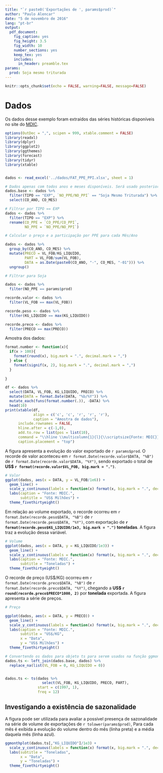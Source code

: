 ```yaml
---
title: "`r paste0('Exportações de ', params$prod)`"
author: "Paulo Alencar"
date: "5 de novembro de 2016"
lang: "pt-br"
output:
  pdf_document:
    fig_caption: yes
    fig_height: 3.5
    fig_width: 10
    number_sections: yes
    keep_tex: yes
    includes:
      in_header: preamble.tex
params:
  prod: Soja mesmo triturada
---
```


```r
knitr::opts_chunk$set(echo = FALSE, warning=FALSE, message=FALSE)
```

# Dados

Os dados desse exemplo foram extraídos das séries históricas disponíveis no site do [MDIC](www.mdic.gov.br).
```r
options(OutDec = ",", scipen = 999, xtable.comment = FALSE)
library(readxl)
library(dplyr)
library(ggplot2)
library(ggthemes)
library(forecast)
library(tidyr)
library(xtable)


dados <- read_excel('../dados/FAT_PPE_PPI.xlsx', sheet = 1)

# Dados apenas com todos anos e meses disponíveis. Será usado posteriormente.
dados.base <- dados %>%
  filter(TIPO == "EXP", `NO_PPE/NO_PPI` == "Soja Mesmo Triturada") %>%
  select(CO_ANO, CO_MES)

# Filtrar por TIPO == EXP
dados <- dados %>%
  filter(TIPO == "EXP") %>%
  rename(CO_PPE = `CO_PPE/CO_PPI`,
         NO_PPE = `NO_PPE/NO_PPI`)

# Calcular o preço e a participação por PPE para cada Mês/Ano

dados <- dados %>%
  group_by(CO_ANO, CO_MES) %>%
  mutate(PRECO = VL_FOB/KG_LIQUIDO,
         PART = VL_FOB/sum(VL_FOB),
         DATA = as.Date(paste0(CO_ANO, "-", CO_MES, "-01"))) %>%
  ungroup()

# Filtrar para Soja

dados <- dados %>%
  filter(NO_PPE == params$prod)

recorde.valor <- dados %>% 
  filter(VL_FOB == max(VL_FOB))

recorde.peso <- dados %>% 
  filter(KG_LIQUIDO == max(KG_LIQUIDO))

recorde.preco <- dados %>% 
  filter(PRECO == max(PRECO))
```

Amostra dos dados:
```r
format.number <- function(x){
  if(x > 100){
    format(round(x), big.mark = ".", decimal.mark = ",")
  } else {
    format(signif(x, 2), big.mark = ".", decimal.mark = ",")
  }
  
}

df <- dados %>%
  select(DATA, VL_FOB, KG_LIQUIDO, PRECO) %>%
  mutate(DATA = format.Date(DATA, "%b/%Y")) %>%
  mutate_each(funs(format.number(.)), -DATA) %>%
  head(10)
print(xtable(df, 
             align = c('c', 'c', 'r', 'r', 'r'),
             caption = "Amostra de dados"),
      include.rownames = FALSE,
      hline.after = c(-1,0),
      add.to.row = list(pos = list(10), 
      command = "\\hline \\multicolumn{1}{l}{\\scriptsize{Fonte: MDIC}} \\\\"),
      caption.placement = "top")
```

A figura \ref{fig:fig1} apresenta a evolução do valor exportado de `r params$prod`. O recorde de valor aconteceu em `r format.Date(recorde.valor$DATA, "%B")` de `r format.Date(recorde.valor$DATA, "%Y")`, sendo exportado o total de **US$ `r format(recorde.valor$VL_FOB, big.mark = ".")`**. 


```r
# Valor
ggplot(dados, aes(x = DATA, y = VL_FOB/1e6)) +
  geom_line() +
  scale_y_continuous(labels = function(x) format(x, big.mark = ".", decimal.mark = ",")) +
  labs(caption = "Fonte: MDIC.",
       subtitle = "US$ Milhões") +
  theme_fivethirtyeight()
```

Em relação ao volume exportado, o recorde ocorreu em `r format.Date(recorde.peso$DATA, "%B")` de `r format.Date(recorde.peso$DATA, "%Y")`, com exportação de **`r format(recorde.peso$KG_LIQUIDO/1e3, big.mark = ".")` toneladas**. A figura \ref{fig:fig2} traz a evolução dessa variável.

```r
# Volume
ggplot(dados, aes(x = DATA, y = KG_LIQUIDO/1e3)) +
  geom_line() +
  scale_y_continuous(labels = function(x) format(x, big.mark = ".", decimal.mark = ",")) +
  labs(caption = "Fonte: MDIC.",
       subtitle = "Toneladas") +
  theme_fivethirtyeight()
```

O recorde de preço (US\$/KG) ocorreu em  `r format.Date(recorde.preco$DATA, "%B")` de `r format.Date(recorde.preco$DATA, "%Y")`, chegando a **US$ `r round(recorde.preco$PRECO*1000, 2)`** por **tonelada** exportada. A figura \ref{fig:fig3} apresenta a série de preços.

```r
# Preço

ggplot(dados, aes(x = DATA, y = PRECO)) +
  geom_line() +
  scale_y_continuous(labels = function(x) format(x, big.mark = ".", decimal.mark = ",")) +
  labs(caption = "Fonte: MDIC.",
       subtitle = "US$/KG",
       x = "Data",
       y = "US$ Milhões") +
  theme_fivethirtyeight()
```


```r
# Convertendo os dados para objeto ts para serem usados na função ggmonthplot
dados.ts <- left_join(dados.base, dados) %>%
  replace_na(list(VL_FOB = 0, KG_LIQUIDO = 0))


dados.ts <- ts(dados %>%
                 select(VL_FOB, KG_LIQUIDO, PRECO, PART),
               start = c(1997, 1),
               freq = 12)
```


## Investigando a existência de sazonalidade

A figura \ref{fig:fig4}  pode ser utilizada para avaliar a possível presença de sazonalidade na série de volume de exportações de `r tolower(params$prod)`, Para cada mês é exibida a evolução do volume dentro do mês (linha preta) e a média daquela mês (linha azul). 

```r
ggmonthplot(dados.ts[,"KG_LIQUIDO"]/1e3) +
  scale_y_continuous(labels = function(x) format(x, big.mark = ".", decimal.mark = ",")) +
  labs(subtitle = "Toneladas",
       x = "Data",
       y = "Toneladas") +
  theme_fivethirtyeight()
```

\begin{figure}[H]
\includegraphics{exemplo_pdf_files/figure-latex/fig4-1}
\caption{Comparação Mensal dos Volumes Exportados}\label{fig:fig4}
\source{MDIC.}
\end{figure}
